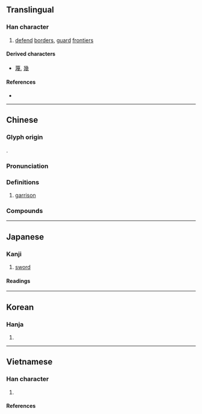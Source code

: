 {{also|戊|戌}}
{{character info}}
==Translingual==

===Han character===
{{Han char|rn=62|rad=戈|as=02|sn=6|four=53200|canj=IHI|ids=⿵戊丶,⿹戈人(GHT)}}

# [[defend]] [[border]]s, [[guard]] [[frontier]]s

====Derived characters====
* [[蔑]], [[幾]]

====References====
* {{Han ref|kx=0411.060|dkj=11537|dj=0752.100|hdz=21398.030|uh=620D|ud=25101|bh=A6A7|bd=42663}}

----

==Chinese==
{{zh-forms}}

===Glyph origin===
{{Han etym}}
{{Han compound|人|t1=man|戈|t2=spear|ls=ic}}.

===Pronunciation===
{{zh-pron
|m=shù
|c=syu3
|mn=sù
|mc=y
|oc=y
|cat=
}}

===Definitions===
{{zh-hanzi}}

#[[garrison]]

===Compounds===
{{zh-der|徭戍|征戍|戍衛|戍守|戍卒|戍鼓|戍樓|戍役|戍邊|番戍|謫戍|衛戍|遣戍}}

----

==Japanese==

===Kanji===
{{ja-kanji|grade=|rs=戈02}}

#[[sword]]

====Readings====
{{ja-readings
|on=じゅ, しゅ
|kun=まも-る
|nanori=まもる
}}

----

==Korean==

===Hanja===
{{ko-hanja|hangeul=[[수]]|eumhun=|rv=su|mr=su|y=swu}}

# {{rfdef|ko|sort=戈02}}

----

==Vietnamese==

===Han character===
{{vi-readings|rs=戈02
|hanviet=thú-gdhn;tvctdhv;hvttd;tchvtd
|nom=thú-gdhn
}}

# {{han tu form of|thú|[[border]] [[defense]], [[border]] [[garrison]]}}

====References====
<references/>